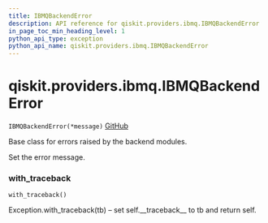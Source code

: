 ```yaml
---
title: IBMQBackendError
description: API reference for qiskit.providers.ibmq.IBMQBackendError
in_page_toc_min_heading_level: 1
python_api_type: exception
python_api_name: qiskit.providers.ibmq.IBMQBackendError
---
```


# qiskit.providers.ibmq.IBMQBackendError

<span id="qiskit.providers.ibmq.IBMQBackendError" />

`IBMQBackendError(*message)` [GitHub](https://github.com/qiskit/qiskit-ibmq-provider/tree/stable/0.14/qiskit/providers/ibmq/exceptions.py "view source code")

Base class for errors raised by the backend modules.

Set the error message.

### with\_traceback

<span id="qiskit.providers.ibmq.IBMQBackendError.with_traceback" />

`with_traceback()`

Exception.with\_traceback(tb) – set self.\_\_traceback\_\_ to tb and return self.

